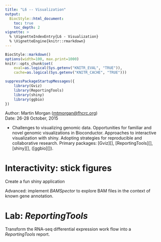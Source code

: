 ```yaml
---
title: "L6 -- Visualization"
output:
  BiocStyle::html_document:
    toc: true
    toc_depth: 2
vignette: >
  % \VignetteIndexEntry{L6 - Visualization}
  % \VignetteEngine{knitr::rmarkdown}
---
```


```r
BiocStyle::markdown()
options(width=100, max.print=1000)
knitr::opts_chunk$set(
    eval=as.logical(Sys.getenv("KNITR_EVAL", "TRUE")),
    cache=as.logical(Sys.getenv("KNITR_CACHE", "TRUE")))
```

```r
suppressPackageStartupMessages({
    library(Gviz)
    library(ReportingTools)
    library(shiny)
    library(ggbio)
})
```

Author: Martin Morgan
  (<a href="mailto:mtmorgan@fhcrc.org">mtmorgan@fhcrc.org</a>)<br />
Date: 26-28 October, 2015<br />

- Challenges to visualizing genomic data. Opportunities for familiar
  and novel genomic visualizations in Bioconductor. Approaches to
  interactive visualization with shiny. Adopting strategies for
  reproducible and collaborative research. Primary packages: [Gviz][],
  [ReportingTools][], [shiny][], ([ggbio][]).


# Interactivity: stick figures

Create a fun shiny application

Advanced: implement _BAMSpector_ to explore BAM files in the context
of known gene annotation.

# Lab: _ReportingTools_

Transform the RNA-seq differential expression work flow into a
_ReportingTools_ report.